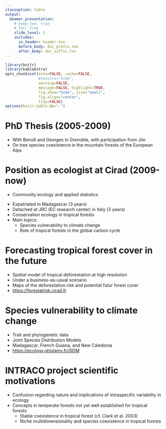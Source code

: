 ```yaml
---
classoption: table
output: 
  beamer_presentation:
    # keep_tex: true
    # toc: true
    slide_level: 1
    includes:
      in_header: header.tex
      before_body: doc_prefix.tex
      after_body: doc_suffix.tex
---
```


```r
library(knitr)
library(kableExtra)
opts_chunk$set(echo=FALSE, cache=FALSE,
               #results="hide", 
               warning=FALSE,
               message=FALSE, highlight=TRUE,
               fig.show="hide", size="small",
               fig.align="center",
               tidy=FALSE)
options(knitr.kable.NA="-")
```

# PhD Thesis (2005-2009)

- With Benoît and Georges in Grenoble, with participation from Jim
- On tree species coexistence in the mountain forests of the European Alps

\centering \includegraphics[width=7cm]{figs/mountain_forest}

# Position as ecologist at Cirad (2009-now)

- Community ecology and applied statistics

\vspace{0.25cm}

- Expatriated in Madagascar (3 years)
- Detached at JRC (EC research center) in Italy (3 years)
- Conservation ecology in tropical forests
- Main topics:
    - Species vulnerability to climate change
    - Role of tropical forests in the global carbon cycle

\centering \includegraphics[width=7cm]{figs/Madagascar_forest}

# Forecasting tropical forest cover in the future

- Spatial model of tropical deforestation at high resolution
- Under a business-as-usual scenario
- Maps of the deforestation risk and potential futur forest cover
- <https://forestatrisk.cirad.fr>

\centering \includegraphics[height=0.50\textwidth]{figs/prob}

# Species vulnerability to climate change

- Trait and phylogenetic data
- Joint Species Distribution Models
- Madagascar, French Guiana, and New Caledonia
- <https://ecology.ghislainv.fr/jSDM>

\centering \includegraphics[height=0.50\textwidth]{figs/jSDM}

# INTRACO project scientific motivations

- Confusion regarding nature and implications of intraspecific variability in ecology
- Concepts in temperate forests not yet well established for tropical forests
    - Stable coexistence in tropical forest (cf. Clark et al. 2003)
    - Niche multidimensionality and species coexistence in tropical forests

\begin{center}
\begin{tabular}{cc}
\includegraphics[height=0.3\textwidth]{figs/intraco} &
\includegraphics[height=0.3\textwidth]{figs/multidimensional-niche-Tokeshi1999} \\
\end{tabular}
\end{center}
